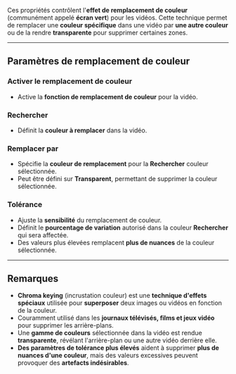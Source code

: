 Ces propriétés contrôlent l'**effet de remplacement de couleur** (communément appelé **écran vert**) pour les vidéos. Cette technique permet de remplacer une **couleur spécifique** dans une vidéo par **une autre couleur** ou de la rendre **transparente** pour supprimer certaines zones.

***

## **Paramètres de remplacement de couleur**

### **Activer le remplacement de couleur**

* Active la **fonction de remplacement de couleur** pour la vidéo.

### **Rechercher**

* Définit la **couleur à remplacer** dans la vidéo.

### **Remplacer par**

* Spécifie la **couleur de remplacement** pour la **Rechercher** couleur sélectionnée.
* Peut être défini sur **Transparent**, permettant de supprimer la couleur sélectionnée.

### **Tolérance**

* Ajuste la **sensibilité** du remplacement de couleur.
* Définit le **pourcentage de variation** autorisé dans la couleur **Rechercher** qui sera affectée.
* Des valeurs plus élevées remplacent **plus de nuances** de la couleur sélectionnée.

***

## **Remarques**

* **Chroma keying** (incrustation couleur) est une **technique d'effets spéciaux** utilisée pour **superposer** deux images ou vidéos en fonction de la couleur.
* Couramment utilisé dans les **journaux télévisés, films et jeux vidéo** pour supprimer les arrière-plans.
* Une **gamme de couleurs** sélectionnée dans la vidéo est rendue **transparente**, révélant l'arrière-plan ou une autre vidéo derrière elle.
* **Des paramètres de tolérance plus élevés** aident à supprimer **plus de nuances d'une couleur**, mais des valeurs excessives peuvent provoquer des **artefacts indésirables**.
